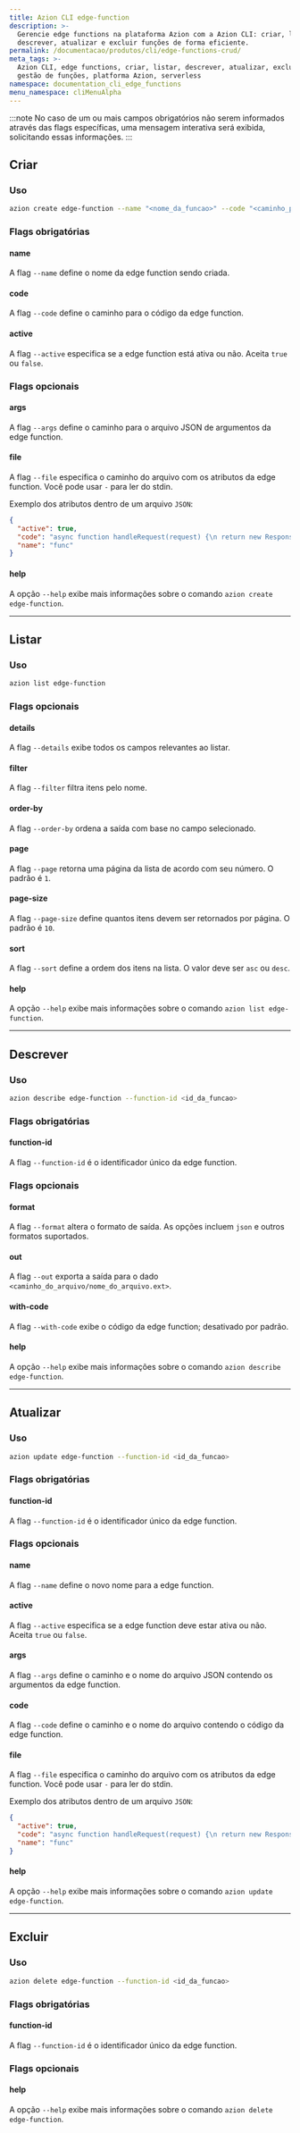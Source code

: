 ```yaml
---
title: Azion CLI edge-function
description: >-
  Gerencie edge functions na plataforma Azion com a Azion CLI: criar, listar,
  descrever, atualizar e excluir funções de forma eficiente.
permalink: /documentacao/produtos/cli/edge-functions-crud/
meta_tags: >-
  Azion CLI, edge functions, criar, listar, descrever, atualizar, excluir,
  gestão de funções, platforma Azion, serverless
namespace: documentation_cli_edge_functions
menu_namespace: cliMenuAlpha
---
```


:::note
No caso de um ou mais campos obrigatórios não serem informados através das flags específicas, uma mensagem interativa será exibida, solicitando essas informações.
:::

## Criar

### Uso

```bash
azion create edge-function --name "<nome_da_funcao>" --code "<caminho_para_o_codigo>" --active <true | false> 
````

### Flags obrigatórias

#### name

A flag `--name` define o nome da edge function sendo criada.

#### code

A flag `--code` define o caminho para o código da edge function.

#### active

A flag `--active` especifica se a edge function está ativa ou não. Aceita `true` ou `false`.

### Flags opcionais

#### args

A flag `--args` define o caminho para o arquivo JSON de argumentos da edge function.

#### file

A flag `--file` especifica o caminho do arquivo com os atributos da edge function. Você pode usar `-` para ler do stdin.

Exemplo dos atributos dentro de um arquivo `JSON`: 

```json
{
  "active": true,
  "code": "async function handleRequest(request) {\n return new Response(\"Hello!\",\n   {\n       status:204\n   })\n}\naddEventListener(\"fetch\", event =\u003e {\n event.respondWith(handleRequest(event.request))\n})",
  "name": "func"
}
```

#### help

A opção `--help` exibe mais informações sobre o comando `azion create edge-function`.

---

## Listar

### Uso

```bash
azion list edge-function
```

### Flags opcionais

#### details

A flag `--details` exibe todos os campos relevantes ao listar.

#### filter

A flag `--filter` filtra itens pelo nome.

#### order-by

A flag `--order-by` ordena a saída com base no campo selecionado.

#### page

A flag `--page` retorna uma página da lista de acordo com seu número. O padrão é `1`.

#### page-size

A flag `--page-size` define quantos itens devem ser retornados por página. O padrão é `10`.

#### sort

A flag `--sort` define a ordem dos itens na lista. O valor deve ser `asc` ou `desc`.

#### help

A opção `--help` exibe mais informações sobre o comando `azion list edge-function`.

---

## Descrever

### Uso

```bash
azion describe edge-function --function-id <id_da_funcao>
```

### Flags obrigatórias

#### function-id

A flag `--function-id` é o identificador único da edge function.

### Flags opcionais

#### format

A flag `--format` altera o formato de saída. As opções incluem `json` e outros formatos suportados.

#### out

A flag `--out` exporta a saída para o dado `<caminho_do_arquivo/nome_do_arquivo.ext>`.

#### with-code

A flag `--with-code` exibe o código da edge function; desativado por padrão.

#### help

A opção `--help` exibe mais informações sobre o comando `azion describe edge-function`.

---

## Atualizar 

### Uso

```bash
azion update edge-function --function-id <id_da_funcao>
```

### Flags obrigatórias

#### function-id

A flag `--function-id` é o identificador único da edge function.

### Flags opcionais

#### name

A flag `--name` define o novo nome para a edge function.

#### active

A flag `--active` especifica se a edge function deve estar ativa ou não. Aceita `true` ou `false`.

#### args

A flag `--args` define o caminho e o nome do arquivo JSON contendo os argumentos da edge function.

#### code

A flag `--code` define o caminho e o nome do arquivo contendo o código da edge function.

#### file

A flag `--file` especifica o caminho do arquivo com os atributos da edge function. Você pode usar `-` para ler do stdin.

Exemplo dos atributos dentro de um arquivo `JSON`: 

```json
{
  "active": true,
  "code": "async function handleRequest(request) {\n return new Response(\"Hello!\",\n   {\n       status:204\n   })\n}\naddEventListener(\"fetch\", event =\u003e {\n event.respondWith(handleRequest(event.request))\n})",
  "name": "func"
}
```

#### help

A opção `--help` exibe mais informações sobre o comando `azion update edge-function`.

---

## Excluir

### Uso

```bash
azion delete edge-function --function-id <id_da_funcao>
```

### Flags obrigatórias

#### function-id

A flag `--function-id` é o identificador único da edge function.

### Flags opcionais

#### help

A opção `--help` exibe mais informações sobre o comando `azion delete edge-function`.
